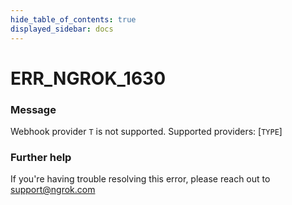 ```yaml
---
hide_table_of_contents: true
displayed_sidebar: docs
---
```



# ERR_NGROK_1630

### Message

Webhook provider `T` is not supported. Supported providers: [`TYPE`]

<ErrorDetails error="err_ngrok_1630" />

### Further help

If you're having trouble resolving this error, please reach out to [support@ngrok.com](mailto:support@ngrok.com?subject=Help%20with%20ERR_NGROK_1630)
